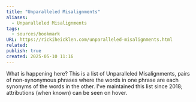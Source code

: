 ```yaml
---
title: "Unparalleled Misalignments"
aliases:
  - Unparalleled Misalignments
tags:
  - sources/bookmark
URL: https://rickiheicklen.com/unparalleled-misalignments.html
related: 
publish: true
created: 2025-05-10 11:16
---
```


What is happening here?
This is a list of Unparalleled Misalignments, pairs of non-synonymous phrases where the words in one phrase are each synonyms of the words in the other. I've maintained this list since 2018; attributions (when known) can be seen on hover.